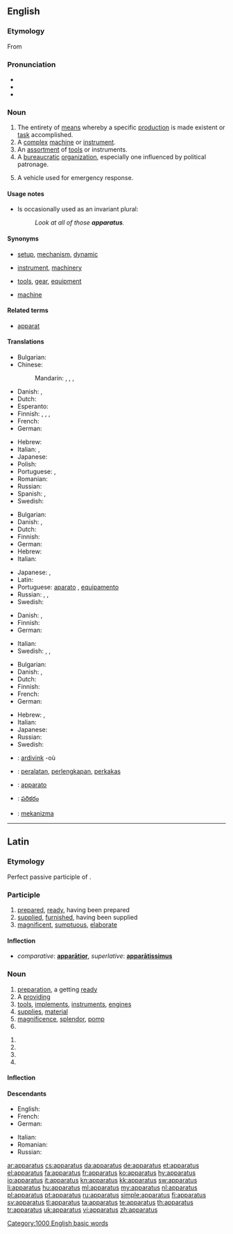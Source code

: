 ==English==

===Etymology===
From {{etyl|la}} {{term|lang=la|apparatus|apparātus}}

===Pronunciation===
* {{IPA|/æ.pəˈɹæ.təs/|/æ.pəˈɹeɪ.təs/|/æpəˈɹɑːtəs/}}
* {{audio|en-us-apparatus.ogg|Audio (US)}}
* {{rhymes|eɪtəs}}

===Noun===
{{en-noun|pl=apparatuses|pl2=apparatus}}

# The entirety of [[means]] whereby a specific [[production]] is made existent or [[task]] accomplished.
# A [[complex]] [[machine]] or [[instrument]].
# An [[assortment]] of [[tool]]s or instruments.
# A [[bureaucratic]] [[organization]], especially one influenced by political patronage.
# {{firefighting}} A vehicle used for emergency response.

====Usage notes====
* Is occasionally used as an invariant plural:
*: ''Look at all of those '''apparatus'''.''

====Synonyms====
* {{sense|entirety of means}} [[setup]], [[mechanism]], [[dynamic]]
* {{sense|complex machine}} [[instrument]], [[machinery]]
* {{sense|assortment of tools}} [[tool]]s, [[gear]], [[equipment]]
* {{sense|political patronage organization}} [[machine]]

====Related terms====
* [[apparat]]

====Translations====
{{trans-top|complex machine or instrument}}
* Bulgarian: {{t+|bg|апарат}}
* Chinese:
*: Mandarin: {{t|zh|儀器|sc=Hani}}, {{t|zh|仪器|tr=yíqì|sc=Hani}}, {{t|zh|裝置|sc=Hani}}, {{t|zh|装置|tr=zhuāngzhì|sc=Hani}}
* Danish: {{t|da|apparat|n}}, {{t|da|maskineri|n}}
* Dutch: {{t+|nl|apparaat}}
* Esperanto: {{t-|eo|aparato|xs=Esperanto}}
* Finnish: {{t-|fi|laitteisto}}, {{t-|fi|koneisto}}, {{t-|fi|mekanismi}}, {{t+|fi|aparaatti}}
* French: {{t+|fr|appareil|m}}
* German: {{t+|de|Apparat|m}}
{{trans-mid}}
* Hebrew: {{t-|he|מכשיר|m|tr=makhshír}}
* Italian: {{t+|it|impianto|m}}, {{t-|it|attrezzatura|f}}
* Japanese: {{t|ja|装置|tr=そうち, sōchi|sc=Jpan}}
* Polish: {{t+|pl|aparat|m}}
* Portuguese: {{t+|pt|aparelho|m}}, {{t+|pt|equipamento|m}}
* Romanian: {{t|ro|aparat|n}}
* Russian: {{t|ru|аппарат|m|tr=apparát|sc=Cyrl}}
* Spanish: {{t+|es|aparato|m}}, {{t|es|equipo|m}}
* Swedish: {{t+|sv|apparat|c}}
{{trans-bottom}}

{{trans-top|assortment of tools or instruments}}
* Bulgarian: {{t|bg|инструменти}}
* Danish: {{t|da|apparat|n}}, {{t|da|maskineri|n}}
* Dutch: {{t+|nl|apparaat}}
* Finnish: {{t-|fi|laitteisto}}
* German: {{t+|de|Apparat|m}}
* Hebrew: {{t+|he|מנגנון|m|tr=manganón}}
* Italian: {{t+|it|apparecchio|m}}
{{trans-mid}}
* Japanese: {{t|ja|装置|tr=そうち, sōchi|sc=Jpan}}, {{t|ja|機器|tr=きき, kiki|sc=Jpan}}
* Latin: {{t-|la|apparatus|m|alt=apparātus}}
* Portuguese: [[aparato]] {{m}}, [[equipamento]] {{m}}
* Russian: {{t|ru|аппарат|m|tr=apparát|sc=Cyrl}}, {{t|ru|аппаратура|f|tr=apparatúra|sc=Cyrl}}, {{t|ru|оборудование|n|tr=oborúdovanije|sc=Cyrl}}
* Swedish: {{t+|sv|apparat|c}}
{{trans-bottom}}

{{trans-top|given system of procedures}}
* Danish: {{t|da|apparat|n}}, {{t|da|maskineri|n}}
* Finnish: {{t-|fi|koneisto}}
* German: {{t+|de|Apparat|m}}
{{trans-mid}}
* Italian: {{t+|it|sistema|f}}
* Swedish: {{t+|sv|apparat|c}}, {{t+|sv|system|n}}, {{t+|sv|mekanism|c}}
{{trans-bottom}}

{{trans-top|bureaucratic organization}}
* Bulgarian: {{t+|bg|апарат}}
* Danish: {{t|da|apparat|n}}, {{t|da|maskineri|n}}
* Dutch: {{t+|nl|apparaat}}
* Finnish: {{t-|fi|koneisto}}
* French: {{t+|fr|appareil|m}}
* German: {{t+|de|Apparat|m}}
{{trans-mid}}
* Hebrew: {{t|he|מערכת|f|tr=ma'arékhet}},  {{t+|he|מנגנון|m|tr=manganón}}
* Italian: {{t+|it|sistema|f}}
* Japanese: {{t|ja|機構|tr=きこう, kikō|sc=Jpan}}
* Russian: {{t|ru|аппарат|m|tr=apparát|sc=Cyrl}}
* Swedish: {{t+|sv|apparat|c}}
{{trans-bottom}}

{{trans-top|a vehicle used for emergency response}}
{{trans-mid}}
{{trans-bottom}}

{{checktrans-top}}
* {{ttbc|br}}: [[ardivink]] {{m}} -où
* {{ttbc|id}}: [[alat|peralatan]], [[lengkap|perlengkapan]], [[perkakas]]
* {{ttbc|ia}}: [[apparato]]
{{trans-mid}}
* {{ttbc|te}}: [[పరికరం]]
* {{ttbc|tr}}: [[mekanizma]]
{{trans-bottom}}

[[Category:1000 English basic words]]

----

==Latin==

===Etymology===
Perfect passive participle of {{term|apparo|apparō|prepare|lang=la}}.

===Participle===
{{la-perfect participle|apparat|apparāt}}

# [[prepared]], [[ready]], having been prepared
# [[supplied]], [[furnished]], having been supplied
# [[magnificent]], [[sumptuous]], [[elaborate]]

====Inflection====
{{la-decl-1&2|apparat|apparāt}}

* ''comparative'': '''[[apparatior|apparātior]]''', ''superlative'': '''[[aparatissimus|apparātissimus]]'''

===Noun===
{{la-noun|apparātus|apparatus|apparātūs|m|fourth}}

# [[preparation]], a getting [[ready]]
# A [[providing]]
# [[tool]]s, [[implement]]s, [[instrument]]s, [[engine]]s
# [[supply|supplies]], [[material]]
# [[magnificence]], [[splendor]], [[pomp]]
# {{inflection of|apparatus|apparātus|voc|s|lang=la}}

{{la-noun-form|apparātūs}} {{m}}
# {{inflection of|apparatus|apparātus|gen|s|lang=la}}
# {{inflection of|apparatus|apparātus|nom|p|lang=la}}
# {{inflection of|apparatus|apparātus|acc|p|lang=la}}
# {{inflection of|apparatus|apparātus|voc|p|lang=la}}

====Inflection====
{{la-decl-4th|apparat|apparāt}}

====Descendants====
{{top2}}
* English: {{l|en|apparatus}}
* French: {{l|fr|apparat}}
* German: {{l|de|Apparat}} {{gloss|apparatus, phone}}
{{mid2}}
* Italian: {{l|it|apparato}}
* Romanian: {{l|ro|aparat}}
* Russian: {{l|ru|аппарат|tr=apparát}} {{gloss|apparatus, camera}}
{{bottom}}

[[ar:apparatus]]
[[cs:apparatus]]
[[da:apparatus]]
[[de:apparatus]]
[[et:apparatus]]
[[el:apparatus]]
[[fa:apparatus]]
[[fr:apparatus]]
[[ko:apparatus]]
[[hy:apparatus]]
[[io:apparatus]]
[[it:apparatus]]
[[kn:apparatus]]
[[kk:apparatus]]
[[sw:apparatus]]
[[li:apparatus]]
[[hu:apparatus]]
[[ml:apparatus]]
[[my:apparatus]]
[[nl:apparatus]]
[[pl:apparatus]]
[[pt:apparatus]]
[[ru:apparatus]]
[[simple:apparatus]]
[[fi:apparatus]]
[[sv:apparatus]]
[[tl:apparatus]]
[[ta:apparatus]]
[[te:apparatus]]
[[th:apparatus]]
[[tr:apparatus]]
[[uk:apparatus]]
[[vi:apparatus]]
[[zh:apparatus]]